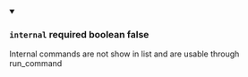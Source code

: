 
<details className="config-field" data-expandable="false" open>
<summary>

### `internal` <span class="config-field-required" data-required="false">required</span> <span class="config-field-type">boolean</span> <span class="config-field-default">false</span> <span class="config-field-enum"></span>

Internal commands are not show in list and are usable through run_command

</summary>



</details>
